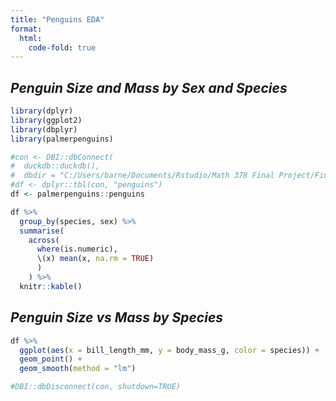 ```yaml
---
title: "Penguins EDA"
format:
  html:
    code-fold: true
---
```


## *Penguin Size and Mass by Sex and Species*

```r
library(dplyr)
library(ggplot2)
library(dbplyr)
library(palmerpenguins)

#con <- DBI::dbConnect(
#  duckdb::duckdb(), 
#  dbdir = "C:/Users/barne/Documents/Rstudio/Math 378 Final Project/Final Project/content/my-db.duckdb")
#df <- dplyr::tbl(con, "penguins")
df <- palmerpenguins::penguins
```

```r
df %>%
  group_by(species, sex) %>%
  summarise(
    across(
      where(is.numeric), 
      \(x) mean(x, na.rm = TRUE)
      )
    ) %>%
  knitr::kable()
```

## *Penguin Size vs Mass by Species*

```r
df %>%
  ggplot(aes(x = bill_length_mm, y = body_mass_g, color = species)) +
  geom_point() + 
  geom_smooth(method = "lm")
```

```r
#DBI::dbDisconnect(con, shutdown=TRUE)
```

